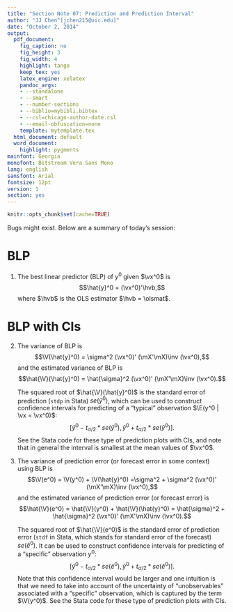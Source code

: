 ```yaml
---
title: "Section Note 07: Prediction and Prediction Interval"
author: "JJ Chen^[jchen215@uic.edu]"
date: "October 2, 2014"
output:
  pdf_document:
    fig_caption: no
    fig_height: 3
    fig_width: 4
    highlight: tango
    keep_tex: yes
    latex_engine: xelatex
    pandoc_args:
    - --standalone
    - --smart
    - --number-sections
    - --biblio=mybibli.bibtex
    - --csl=chicago-author-date.csl
    - --email-obfuscation=none
    template: mytemplate.tex
  html_document: default
  word_document:
    highlight: pygments
mainfont: Georgia
monofont: Bitstream Vera Sans Mono
lang: english
sansfont: Arial
fontsize: 12pt
version: 1
section: yes
---
```

```r
knitr::opts_chunk$set(cache=TRUE)
```

Bugs might exist. Below are a summary of today's session:

# BLP

1. The best linear predictor (BLP) of $y^0$ given $\vx^0$ is $$\hat{y}^0 = (\vx^0)'\hvb,$$ where $\hvb$ is the OLS estimator $\hvb = \olsmat$.

# BLP with CIs

2. The variance of BLP is $$\V(\hat{y}^0) = \sigma^2 (\vx^0)' (\mX'\mX)\inv (\vx^0),$$ and the estimated variance of BLP is $$\hat{\V}(\hat{y}^0) = \hat{\sigma}^2 (\vx^0)' (\mX'\mX)\inv (\vx^0).$$ 

    The squared root of $\hat{\V}(\hat{y}^0)$ is the standard error of prediction (`stdp` in Stata) $se(\hat{y}^0)$, which can be used to construct confidence intervals for predicting of a "typical" observation $\E(y^0 | \vx = \vx^0)$: $$[\hat{y}^0 - t_{\alpha/2} * se(\hat{y}^0), \hat{y}^0 + t_{\alpha/2} * se(\hat{y}^0)].$$ See the Stata code for these type of prediction plots with CIs, and note that in general the interval is smallest at the mean values of $\vx^0$. 
    

3. The variance of prediction error (or forecast error in some context) using BLP is $$\V(e^0) = \V(y^0) + \V(\hat{y}^0) =\sigma^2 + \sigma^2 (\vx^0)' (\mX'\mX)\inv (\vx^0),$$ and the estimated variance of prediction error (or forecast error) is $$\hat{\V}(e^0) = \hat{\V}(y^0) + \hat{\V}(\hat{y}^0) = \hat{\sigma}^2 + \hat{\sigma}^2 (\vx^0)' (\mX'\mX)\inv (\vx^0).$$ 

    The squared root of $\hat{\V}(e^0)$ is the standard error of prediction error (`stdf` in Stata, which stands for standard error of the forecast) $se(\hat{e}^0)$. It can be used to construct confidence intervals for predicting of a "specific" observation $y^0$: $$[\hat{y}^0 - t_{\alpha/2} * se(\hat{e}^0), \hat{y}^0 + t_{\alpha/2} * se(\hat{e}^0)].$$ Note that this confidence interval would be larger and one intuition is that we need to take into account of the uncertainty of "unobservables" associated with a "specific" observation, which is captured by the term $\V(y^0)$. See the Stata code for these type of prediction plots with CIs. 




